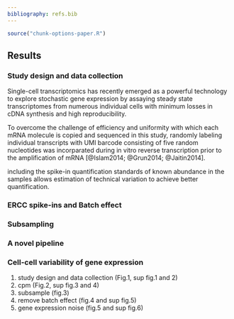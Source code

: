 ```yaml
---
bibliography: refs.bib
---
```


```r
source("chunk-options-paper.R")
```

## Results
### Study design and data collection
Single-cell transcriptomics has recently emerged as a powerful technology to explore stochastic gene expression by assaying steady state transcriptomes from numerous individual cells with minimum losses in cDNA synthesis and high reproducibility.

To overcome the challenge of efficiency and uniformity with which each mRNA molecule is copied and sequenced in this study, 
randomly labeling individual transcripts with UMI barcode consisting of five random nucleotides was incorparated during in vitro reverse transcription prior to the amplification of mRNA [@Islam2014; @Grun2014; @Jaitin2014].
 

 including the spike-in quantification standards of known abundance in the samples allows estimation of technical variation to achieve better quantification. 


### ERCC spike-ins and Batch effect

### Subsampling

### A novel pipeline 

### Cell-cell variability of gene expression

1. study design and data collection (Fig.1, sup fig.1 and 2)
2. cpm (Fig.2, sup fig.3 and 4)
3. subsample (fig.3)
4. remove batch effect (fig.4 and sup fig.5)
5. gene expression noise (fig.5 and sup fig.6)
